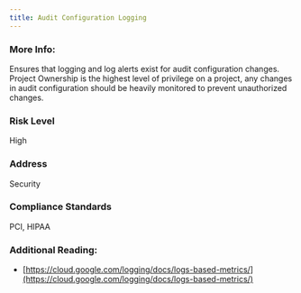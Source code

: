 ```yaml
---
title: Audit Configuration Logging
---
```


### More Info:

Ensures that logging and log alerts exist for audit configuration changes. Project Ownership is the highest level of privilege on a project, any changes in audit configuration should be heavily monitored to prevent unauthorized changes.

### Risk Level

High

### Address

Security

### Compliance Standards

PCI, HIPAA

### Additional Reading:

- [https://cloud.google.com/logging/docs/logs-based-metrics/](https://cloud.google.com/logging/docs/logs-based-metrics/)
